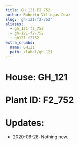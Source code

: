 ```yaml
---
title: GH_121 F2_752
author: Roberto Villegas-Diaz
slug: 'gh-121/f2-752'
aliases:
  - gh_121-f2_752
  - gh-121-f2-752
  - gh121-f2752
extra_crumbs:
  name: GH121
  path: /label/gh-121
---
```


# **House**: GH_121
# **Plant ID**: F2_752
# **Updates**: 
 - 2020-06-28: Nothing new.
